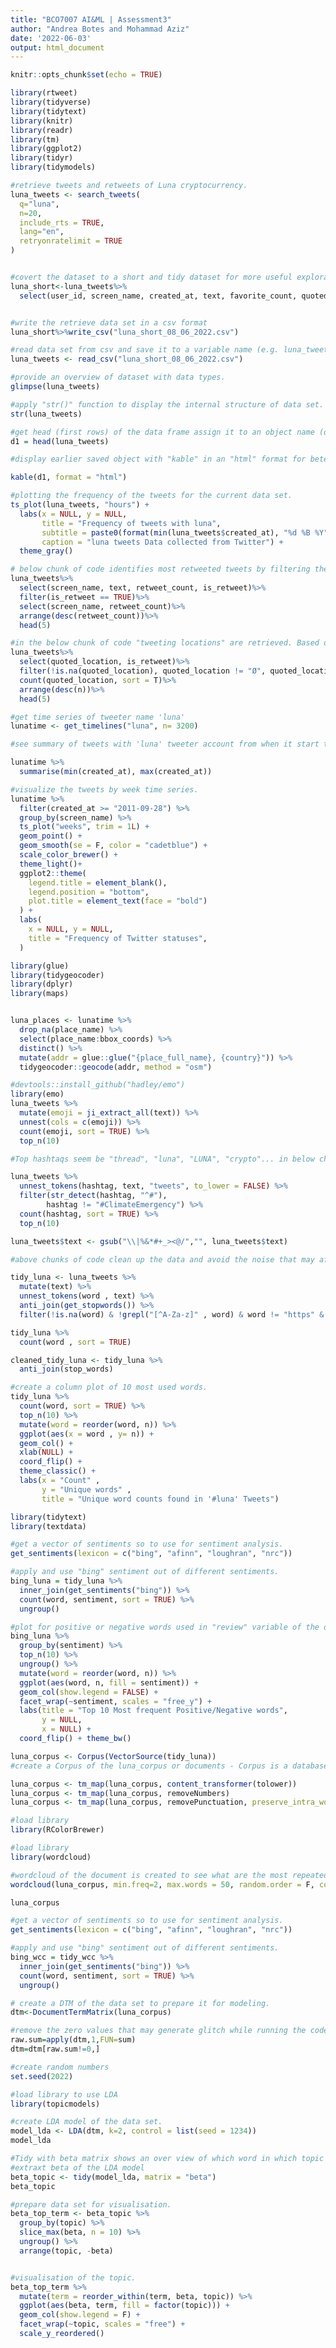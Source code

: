---
title: "BCO7007 AI&ML | Assessment3"
author: "Andrea Botes and Mohammad Aziz"
date: '2022-06-03'
output: html_document
---

```{r setup, include=FALSE}
knitr::opts_chunk$set(echo = TRUE)
```


```{r}
library(rtweet)
library(tidyverse)
library(tidytext)
library(knitr)
library(readr)
library(tm)
library(ggplot2)
library(tidyr)
library(tidymodels)
```

```{r}
#retrieve tweets and retweets of Luna cryptocurrency.
luna_tweets <- search_tweets(
  q="luna",
  n=20,
  include_rts = TRUE,
  lang="en",
  retryonratelimit = TRUE
)


#covert the dataset to a short and tidy dataset for more useful exploration. 
luna_short<-luna_tweets%>%
  select(user_id, screen_name, created_at, text, favorite_count, quoted_location, is_retweet, retweet_count, favorite_count, hashtags, mentions_user_id, mentions_screen_name, quoted_followers_count)


#write the retrieve data set in a csv format
luna_short%>%write_csv("luna_short_08_06_2022.csv")

```

```{r}
#read data set from csv and save it to a variable name (e.g. luna_tweets)
luna_tweets <- read_csv("luna_short_08_06_2022.csv")

#provide an overview of dataset with data types.
glimpse(luna_tweets)
```

```{r}
#apply "str()" function to display the internal structure of data set. 
str(luna_tweets)

#get head (first rows) of the data frame assign it to an object name (d1).
d1 = head(luna_tweets)

#display earlier saved object with "kable" in an "html" format for beter visibility.

kable(d1, format = "html")

```

```{r}
#plotting the frequency of the tweets for the current data set.
ts_plot(luna_tweets, "hours") +
  labs(x = NULL, y = NULL,
       title = "Frequency of tweets with luna",
       subtitle = paste0(format(min(luna_tweets$created_at), "%d %B %Y"), " to ", format(max(luna_tweets$created_at),"%d %B %Y")),
       caption = "luna tweets Data collected from Twitter") +
  theme_gray()
```

```{r}
# below chunk of code identifies most retweeted tweets by filtering the retweets and then filter top 5 using 'head()' function. based on results [screen_name] 'crytosplant' with 95895 retweet_count reserve top of the list.
luna_tweets%>%
  select(screen_name, text, retweet_count, is_retweet)%>%
  filter(is_retweet == TRUE)%>%
  select(screen_name, retweet_count)%>%
  arrange(desc(retweet_count))%>%
  head(5)

```


```{r}
#in the below chunk of code "tweeting locations" are retrieved. Based on results '♡I love you so much my Maru♡' which by suprize we couldn't location such a location in the map!
luna_tweets%>%
  select(quoted_location, is_retweet)%>%
  filter(!is.na(quoted_location), quoted_location != "Ø", quoted_location != "", is_retweet == FALSE)%>%
  count(quoted_location, sort = T)%>%
  arrange(desc(n))%>%
  head(5)
```

```{r}
#get time series of tweeter name 'luna'
lunatime <- get_timelines("luna", n= 3200)

#see summary of tweets with 'luna' tweeter account from when it start till last tweet.

lunatime %>%
  summarise(min(created_at), max(created_at))

#visualize the tweets by week time series.
lunatime %>%
  filter(created_at >= "2011-09-28") %>%
  group_by(screen_name) %>%
  ts_plot("weeks", trim = 1L) +
  geom_point() +
  geom_smooth(se = F, color = "cadetblue") +
  scale_color_brewer() +
  theme_light()+
  ggplot2::theme(
    legend.title = element_blank(),
    legend.position = "bottom",
    plot.title = element_text(face = "bold")
  ) +
  labs(
    x = NULL, y = NULL,
    title = "Frequency of Twitter statuses",
  )
```

```{r}
library(glue)
library(tidygeocoder)
library(dplyr)
library(maps)


luna_places <- lunatime %>%
  drop_na(place_name) %>%
  select(place_name:bbox_coords) %>%
  distinct() %>%
  mutate(addr = glue::glue("{place_full_name}, {country}")) %>%
  tidygeocoder::geocode(addr, method = "osm")
```


```{r}
#devtools::install_github("hadley/emo")
library(emo)
luna_tweets %>%
  mutate(emoji = ji_extract_all(text)) %>%
  unnest(cols = c(emoji)) %>%
  count(emoji, sort = TRUE) %>%
  top_n(10)
```

```{r}
#Top hashtaqs seem be "thread", "luna", "LUNA", "crypto"... in below chunk of code the "list" data type is first converted to character then desired outcome is retrived.

luna_tweets %>% 
  unnest_tokens(hashtag, text, "tweets", to_lower = FALSE) %>%
  filter(str_detect(hashtag, "^#"),
        hashtag != "#ClimateEmergency") %>%
  count(hashtag, sort = TRUE) %>%
  top_n(10)

```



```{r}

luna_tweets$text <- gsub("\\|%&*#+_><@/","", luna_tweets$text)

#above chunks of code clean up the data and avoid the noise that may affect modeling moving forward. change is to a structure format rather unstructured one.

```

```{r}
tidy_luna <- luna_tweets %>%
  mutate(text) %>%
  unnest_tokens(word , text) %>%
  anti_join(get_stopwords()) %>%
  filter(!is.na(word) & !grepl("[^A-Za-z]" , word) & word != "https" & word !="na")

tidy_luna %>%
  count(word , sort = TRUE)
```

```{r}
cleaned_tidy_luna <- tidy_luna %>%
  anti_join(stop_words)
```

```{r}

#create a column plot of 10 most used words.
tidy_luna %>%
  count(word, sort = TRUE) %>%
  top_n(10) %>%
  mutate(word = reorder(word, n)) %>%
  ggplot(aes(x = word , y= n)) +
  geom_col() +
  xlab(NULL) +
  coord_flip() +
  theme_classic() +
  labs(x = "Count" , 
       y = "Unique words" , 
       title = "Unique word counts found in '#luna' Tweets")
```

```{r}
library(tidytext)
library(textdata)

#get a vector of sentiments so to use for sentiment analysis. 
get_sentiments(lexicon = c("bing", "afinn", "loughran", "nrc"))

#apply and use "bing" sentiment out of different sentiments.
bing_luna = tidy_luna %>%
  inner_join(get_sentiments("bing")) %>%
  count(word, sentiment, sort = TRUE) %>%
  ungroup()

#plot for positive or negative words used in "review" variable of the dataset and see top 20 words of each.
bing_luna %>%
  group_by(sentiment) %>%
  top_n(10) %>%
  ungroup() %>%
  mutate(word = reorder(word, n)) %>%
  ggplot(aes(word, n, fill = sentiment)) + 
  geom_col(show.legend = FALSE) +
  facet_wrap(~sentiment, scales = "free_y") +
  labs(title = "Top 10 Most frequent Positive/Negative words", 
       y = NULL, 
       x = NULL) +
  coord_flip() + theme_bw()
```


```{r}

luna_corpus <- Corpus(VectorSource(tidy_luna))
#create a Corpus of the luna_corpus or documents - Corpus is a database of words created here.

luna_corpus <- tm_map(luna_corpus, content_transformer(tolower))
luna_corpus <- tm_map(luna_corpus, removeNumbers)
luna_corpus <- tm_map(luna_corpus, removePunctuation, preserve_intra_word_dashes = TRUE)


```

```{r}
#load library
library(RColorBrewer)

#load library
library(wordcloud)

#wordcloud of the document is created to see what are the most repeated words.
wordcloud(luna_corpus, min.freq=2, max.words = 50, random.order = F, colors = brewer.pal(8, "Dark2"))

luna_corpus


```

```{r}
#get a vector of sentiments so to use for sentiment analysis. 
get_sentiments(lexicon = c("bing", "afinn", "loughran", "nrc"))

#apply and use "bing" sentiment out of different sentiments.
bing_wcc = tidy_wcc %>%
  inner_join(get_sentiments("bing")) %>%
  count(word, sentiment, sort = TRUE) %>%
  ungroup()
```


```{r}

# create a DTM of the data set to prepare it for modeling.
dtm<-DocumentTermMatrix(luna_corpus)

#remove the zero values that may generate glitch while running the code.
raw.sum=apply(dtm,1,FUN=sum)
dtm=dtm[raw.sum!=0,]

#create random numbers
set.seed(2022)

#load library to use LDA
library(topicmodels)

#create LDA model of the data set.
model_lda <- LDA(dtm, k=2, control = list(seed = 1234))
model_lda

#Tidy with beta matrix shows an over view of which word in which topic and 'beta' overview of the words in topics and topics' words.
#extraxt beta of the LDA model
beta_topic <- tidy(model_lda, matrix = "beta")
beta_topic

```


```{r}

#prepare data set for visualisation.
beta_top_term <- beta_topic %>%
  group_by(topic) %>%
  slice_max(beta, n = 10) %>%
  ungroup() %>%
  arrange(topic, -beta)


#visualisation of the topic.
beta_top_term %>%
  mutate(term = reorder_within(term, beta, topic)) %>%
  ggplot(aes(beta, term, fill = factor(topic))) +
  geom_col(show.legend = F) +
  facet_wrap(~topic, scales = "free") + 
  scale_y_reordered()


```
